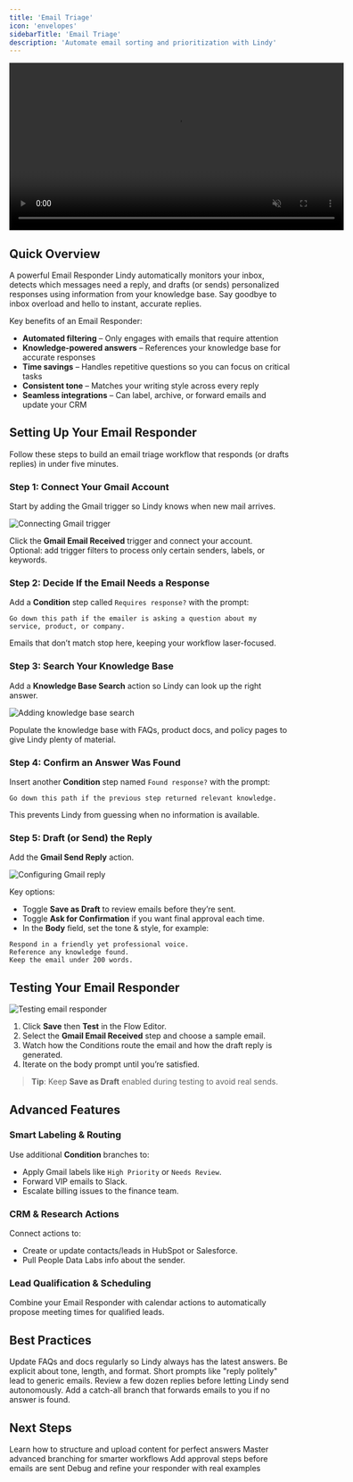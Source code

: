 ```yaml
---
title: 'Email Triage'
icon: 'envelopes'
sidebarTitle: 'Email Triage'
description: 'Automate email sorting and prioritization with Lindy'
---
```


<div style={{ display: 'flex', justifyContent: 'center', margin: '2rem 0' }}>
  <div className="video-card">
    <video
      src="https://lindyfiles.nyc3.cdn.digitaloceanspaces.com/triggers.mp4"
      width="600"
      autoPlay
      muted
      loop
      playsInline
      style={{ display: 'block', width: '100%', borderRadius: '16px' }}
    />
  </div>
</div>

## Quick Overview

A powerful Email Responder Lindy automatically monitors your inbox, detects which messages need a reply, and drafts (or sends) personalized responses using information from your knowledge base. Say goodbye to inbox overload and hello to instant, accurate replies.

Key benefits of an Email Responder:
- **Automated filtering** – Only engages with emails that require attention
- **Knowledge-powered answers** – References your knowledge base for accurate responses
- **Time savings** – Handles repetitive questions so you can focus on critical tasks
- **Consistent tone** – Matches your writing style across every reply
- **Seamless integrations** – Can label, archive, or forward emails and update your CRM

## Setting Up Your Email Responder

Follow these steps to build an email triage workflow that responds (or drafts replies) in under five minutes.

### Step 1: Connect Your Gmail Account

Start by adding the Gmail trigger so Lindy knows when new mail arrives.

<Frame>
  <img src="/lindy-brand-assets/placeholder.png" alt="Connecting Gmail trigger" />
</Frame>

Click the **Gmail Email Received** trigger and connect your account.  
Optional: add trigger filters to process only certain senders, labels, or keywords.

### Step 2: Decide If the Email Needs a Response

Add a **Condition** step called `Requires response?` with the prompt:

```text
Go down this path if the emailer is asking a question about my service, product, or company.
```

Emails that don’t match stop here, keeping your workflow laser-focused.

### Step 3: Search Your Knowledge Base

Add a **Knowledge Base Search** action so Lindy can look up the right answer.

<Frame>
  <img src="/lindy-brand-assets/placeholder.png" alt="Adding knowledge base search" />
</Frame>

Populate the knowledge base with FAQs, product docs, and policy pages to give Lindy plenty of material.

### Step 4: Confirm an Answer Was Found

Insert another **Condition** step named `Found response?` with the prompt:

```text
Go down this path if the previous step returned relevant knowledge.
```

This prevents Lindy from guessing when no information is available.

### Step 5: Draft (or Send) the Reply

Add the **Gmail Send Reply** action.

<Frame>
  <img src="/lindy-brand-assets/placeholder.png" alt="Configuring Gmail reply" />
</Frame>

Key options:
- Toggle **Save as Draft** to review emails before they’re sent.
- Toggle **Ask for Confirmation** if you want final approval each time.
- In the **Body** field, set the tone & style, for example:

```text
Respond in a friendly yet professional voice.  
Reference any knowledge found.  
Keep the email under 200 words.
```

## Testing Your Email Responder

<Frame>
  <img src="/lindy-brand-assets/placeholder.png" alt="Testing email responder" />
</Frame>

1. Click **Save** then **Test** in the Flow Editor.  
2. Select the **Gmail Email Received** step and choose a sample email.  
3. Watch how the Conditions route the email and how the draft reply is generated.  
4. Iterate on the body prompt until you’re satisfied.

> **Tip**: Keep **Save as Draft** enabled during testing to avoid real sends.

## Advanced Features

### Smart Labeling & Routing

Use additional **Condition** branches to:
- Apply Gmail labels like `High Priority` or `Needs Review`.
- Forward VIP emails to Slack.
- Escalate billing issues to the finance team.

### CRM & Research Actions

Connect actions to:
- Create or update contacts/leads in HubSpot or Salesforce.
- Pull People Data Labs info about the sender.

### Lead Qualification & Scheduling

Combine your Email Responder with calendar actions to automatically propose meeting times for qualified leads.

## Best Practices

<AccordionGroup>
  <Accordion title="Keep the Knowledge Base Fresh">
    Update FAQs and docs regularly so Lindy always has the latest answers.
  </Accordion>

  <Accordion title="Write Precise Prompts">
    Be explicit about tone, length, and format. Short prompts like "reply politely" lead to generic emails.
  </Accordion>

  <Accordion title="Use Draft Mode First">
    Review a few dozen replies before letting Lindy send autonomously.
  </Accordion>

  <Accordion title="Fail-Safe Path">
    Add a catch-all branch that forwards emails to you if no answer is found.
  </Accordion>
</AccordionGroup>

## Next Steps

<CardGroup cols={2}>
  <Card title="Knowledge Base Guide" href="/fundamentals/lindy-101/knowledge-base" icon="database">
    Learn how to structure and upload content for perfect answers
  </Card>
  <Card title="Condition Builder" href="/fundamentals/lindy-101/conditions" icon="filter">
    Master advanced branching for smarter workflows
  </Card>
  <Card title="Human-in-the-Loop" href="/testing/human-in-the-loop" icon="user-check">
    Add approval steps before emails are sent
  </Card>
  <Card title="Testing Workflows" href="/testing/test-panel" icon="vial">
    Debug and refine your responder with real examples
  </Card>
</CardGroup>
